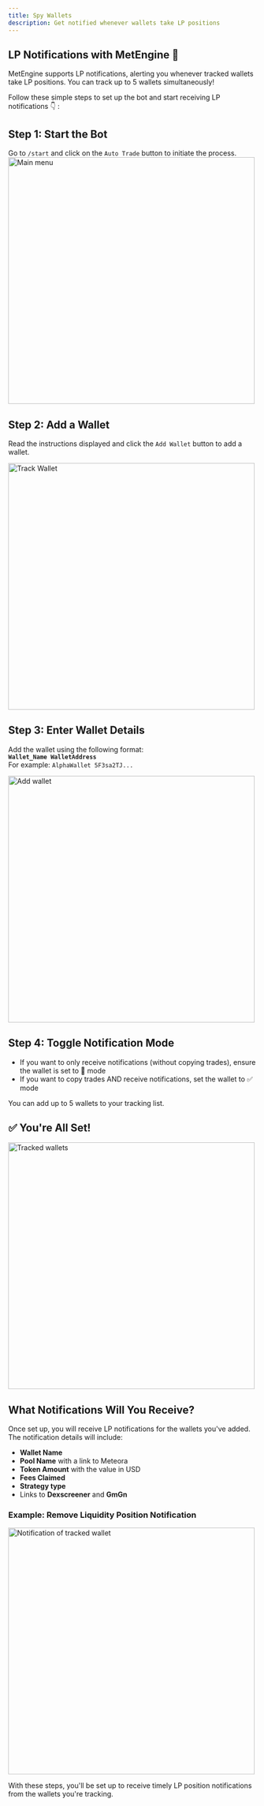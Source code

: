 ```yaml
---
title: Spy Wallets
description: Get notified whenever wallets take LP positions
---
```

## LP Notifications with MetEngine 🔔

MetEngine supports LP notifications, alerting you whenever tracked wallets take LP positions. You can track up to 5 wallets simultaneously!

Follow these simple steps to set up the bot and start receiving LP notifications 👇 :
## **Step 1: Start the Bot**
Go to `/start` and click on the `Auto Trade` button to initiate the process.
<img src="/wallet.png" alt="Main menu" width="500" height="500"></img>
## **Step 2: Add a Wallet**
Read the instructions displayed and click the `Add Wallet` button to add a wallet.

<img src="/cp2.png" alt="Track Wallet" width="500" height="500"></img>
## **Step 3: Enter Wallet Details**

Add the wallet using the following format:  
**`Wallet_Name WalletAddress`**  
For example: `AlphaWallet 5F3sa2TJ...`

<img src="/cp3.png" alt="Add wallet" width="500" height="500"></img>

## **Step 4: Toggle Notification Mode**
- If you want to only receive notifications (without copying trades), ensure the wallet is set to 🔔 mode
- If you want to copy trades AND receive notifications, set the wallet to ✅ mode

You can add up to 5 wallets to your tracking list.

## ✅ You're All Set!
<img src="/sw1.png" alt="Tracked wallets" width="500" height="500"></img>

## **What Notifications Will You Receive?**

Once set up, you will receive LP notifications for the wallets you've added. The notification details will include:

- **Wallet Name** 
- **Pool Name** with a link to Meteora
- **Token Amount** with the value in USD
- **Fees Claimed**
- **Strategy type**
- Links to **Dexscreener** and **GmGn**

### Example: Remove Liquidity Position Notification
<img src="/n2.png" alt="Notification of tracked wallet" width="500" height="500"></img>

With these steps, you'll be set up to receive timely LP position notifications from the wallets you're tracking.